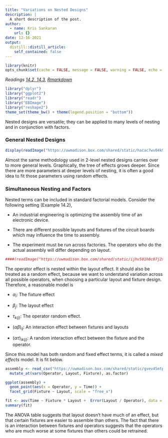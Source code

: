 ```yaml
---
title: "Variations on Nested Designs"
description: |
  A short description of the post.
author:
  - name: Kris Sankaran
    url: {}
date: 12-16-2021
output:
  distill::distill_article:
    self_contained: false
---
```


```r
library(knitr)
opts_chunk$set(cache = FALSE, message = FALSE, warning = FALSE, echo = TRUE)
```

_Readings [14.2, 14.3](), [Rmarkdown]()_



```r
library("dplyr")
library("ggplot2")
library("readr")
library("EBImage")
library("reshape2")
theme_set(theme_bw() + theme(legend.position = "bottom"))
```

Nested designs are versatile; they can be applied to many levels of nesting and
in conjunction with factors.

### General Nested Designs
```r
display(readImage("https://uwmadison.box.com/shared/static/hacac7wv04k9ua657et7hzd8wg1827ln.png"))
```

Almost the same methodology used in 2-level nested designs carries over to more
general levels. Graphically, the tree of effects grows deeper. Since there are
more parameters at deeper levels of nesting, it is often a good idea to fit
those parameters using random effects.

### Simultaneous Nesting and Factors
Nested terms can be included in standard factorial models. Consider the
following setting (Example 14.2),

* An industrial engineering is optimizing the assembly time of an electronic
device.

* There are different possible layouts and fixtures of the circuit boards which
may influence the time to assembly.

* The experiment must be run across factories. The operators who do the actual
assembly will differ depending on layout.

```r
####(readImage("https://uwmadison.box.com/shared/static/ijhv501h8c07j2xvonxcsg4rkhjoh840.png"))
```

The operator effect is nested within the layout effect. It should also be
treated as a random effect, because we want to understand variation across all
possible operators, when choosing a particular layout and fixture design.
Therefore, a reasonable model is

\begin{align*}
y_{ijkl} &= \mu + \alpha_{i} + \beta_{j} + \tau_{k\left(j\right)} + \left(\alpha\beta\right)_{ij} + \left(\alpha \tau\right)_{ik\left(j\right)}
\end{align*}

* $\alpha_i$: The fixture effect

* $\beta_j$: The layout effect

* $\tau_{k\left(j\right)}$: The operator random effect.

* $\left(\alpha\beta\right)_{ij}$: An interaction effect between fixtures and
layouts

* $\left(\alpha\tau\right)_{ik\left(j\right)}$: A random interaction effect
between the fixture and the operator.

Since this model has both random and fixed effect terms, it is called a _mixed
effects_ model. It is fit below.


```r
assembly <- read_csv("https://uwmadison.box.com/shared/static/gvev45mtp69fb19ng37nlntyiy4x6dmj.csv") %>%
  mutate_at(vars(Operator, Layout, Fixture), as.factor)
```

```r
ggplot(assembly) +
  geom_point(aes(x = Operator, y = Time)) +
  facet_grid(Fixture ~ Layout, scale = "free_x")
```
```r
fit <- aov(Time ~ Fixture * Layout +  Error(Layout / Operator), data = assembly)
summary(fit)
```
The ANOVA table suggests that layout doesn’t have much of an effect, but that
certain fixtures are easier to assemble than others. The fact that there is an
interaction between fixtures and operators suggests that the operators who are
much worse at some fixtures than others could be retrained.
